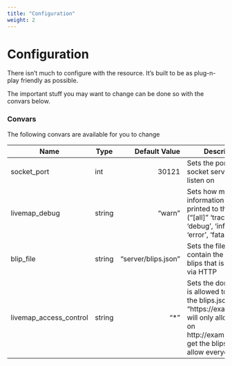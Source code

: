 ```yaml
---
title: "Configuration"
weight: 2
---
```


# Configuration

There isn't much to configure with the resource.
It's built to be as plug-n-play friendly as possible.

The important stuff you may want to change can be done so with the convars below.

### Convars
The following convars are available for you to change

| Name                   | Type   |       Default Value | Description                                                                                                                                                                        |
| ---------------------- | ------ | ------------------: | ---------------------------------------------------------------------------------------------------------------------------------------------------------------------------------- |
| socket_port            | int    |               30121 | Sets the port the socket server should listen on                                                                                                                                   |
| livemap_debug          | string |              "warn" | Sets how much information gets printed to the console ("[all]" 'trace', 'debug', 'info', 'warn', 'error', 'fatal', 'off')                                                          |
| blip_file              | string | "server/blips.json" | Sets the file that will contain the generated blips that is exposed via HTTP                                                                                                       |
| livemap_access_control | string |                "\*" | Sets the domain that is allowed to access the blips.json file (E.g. "https://example.com" will only allow the UI on http://example.com to get the blips), "\*" will allow everyone |

